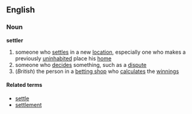 ==English==
===Noun===
'''settler'''
{{wikipedia}}
# someone who [[settle]]s in a new [[location]], especially one who makes a previously [[uninhabited]] place his [[home]]
# someone who [[decide]]s something, such as a [[dispute]]
#(''British'') the person in a [[betting shop]] who [[calculate]]s the [[winnings]]

====Related terms====
*[[settle]]
*[[settlement]]